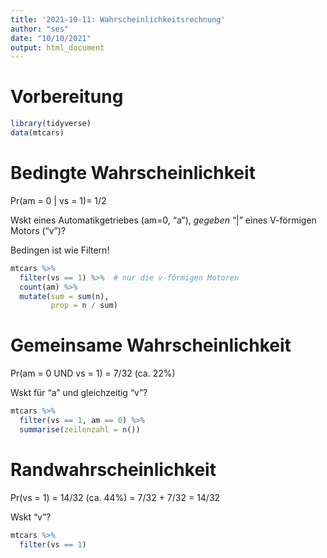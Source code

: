 ```yaml
---
title: '2021-10-11: Wahrscheinlichkeitsrechnung'
author: "ses"
date: "10/10/2021"
output: html_document
---
```



# Vorbereitung


```r
library(tidyverse)
data(mtcars)
```




# Bedingte Wahrscheinlichkeit

Pr(am = 0 | vs = 1)= 1/2

Wskt eines Automatikgetriebes (am=0, "a"), *gegeben* "|" eines V-förmigen Motors ("v")?

Bedingen ist wie Filtern!

```r
mtcars %>% 
  filter(vs == 1) %>%  # nur die v-förmigen Motoren
  count(am) %>% 
  mutate(sum = sum(n),
         prop = n / sum)
```



# Gemeinsame Wahrscheinlichkeit

Pr(am = 0 UND vs = 1) = 7/32 (ca. 22%)


Wskt für "a" und gleichzeitig "v"?


```r
mtcars %>% 
  filter(vs == 1, am == 0) %>% 
  summarise(zeilenzahl = n())
```




# Randwahrscheinlichkeit


Pr(vs = 1) = 14/32 (ca. 44%) = 7/32 + 7/32 = 14/32

Wskt "v"?


```r
mtcars %>% 
  filter(vs == 1)
```


